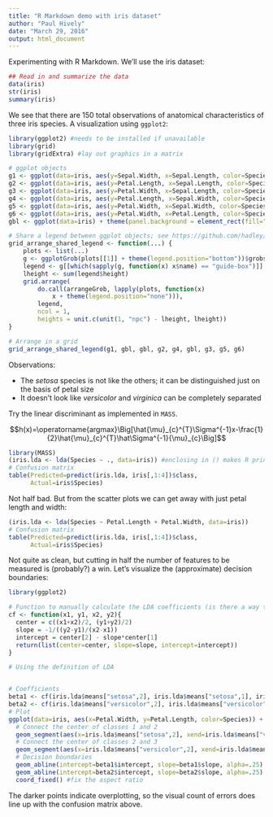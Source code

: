 ```yaml
---
title: "R Markdown demo with iris dataset"
author: "Paul Hively"
date: "March 29, 2016"
output: html_document
---
```


Experimenting with R Markdown. We'll use the iris dataset:

```r
## Read in and summarize the data
data(iris)
str(iris)
summary(iris)
```

We see that there are 150 total observations of anatomical characteristics of three iris species. A visualization using `ggplot2`:

```r
library(ggplot2) #needs to be installed if unavailable
library(grid)
library(gridExtra) #lay out graphics in a matrix

# ggplot objects
g1 <- ggplot(data=iris, aes(y=Sepal.Width, x=Sepal.Length, color=Species)) + geom_point(alpha=.5)
g2 <- ggplot(data=iris, aes(y=Petal.Length, x=Sepal.Length, color=Species)) + geom_point(alpha=.5)
g3 <- ggplot(data=iris, aes(y=Petal.Width, x=Sepal.Length, color=Species)) + geom_point(alpha=.5)
g4 <- ggplot(data=iris, aes(y=Petal.Length, x=Sepal.Width, color=Species)) + geom_point(alpha=.5)
g5 <- ggplot(data=iris, aes(y=Petal.Width, x=Sepal.Width, color=Species)) + geom_point(alpha=.5)
g6 <- ggplot(data=iris, aes(y=Petal.Width, x=Petal.Length, color=Species)) + geom_point(alpha=.5)
gbl <- ggplot(data=iris) + theme(panel.background = element_rect(fill="white"))

# Share a legend between ggplot objects; see https://github.com/hadley/ggplot2/wiki/Share-a-legend-between-two-ggplot2-graphs
grid_arrange_shared_legend <- function(...) {
    plots <- list(...)
    g <- ggplotGrob(plots[[1]] + theme(legend.position="bottom"))$grobs
    legend <- g[[which(sapply(g, function(x) x$name) == "guide-box")]]
    lheight <- sum(legend$height)
    grid.arrange(
        do.call(arrangeGrob, lapply(plots, function(x)
            x + theme(legend.position="none"))),
        legend,
        ncol = 1,
        heights = unit.c(unit(1, "npc") - lheight, lheight))
}

# Arrange in a grid
grid_arrange_shared_legend(g1, gbl, gbl, g2, g4, gbl, g3, g5, g6)
```

Observations:

  - The *setosa* species is not like the others; it can be distinguished just on the basis of petal size
  - It doesn't look like *versicolor* and *virginica* can be completely separated

Try the linear discriminant as implemented in `MASS`.

$$h(x)=\operatorname{argmax}\Big[\hat{\mu}_{c}^{T}\Sigma^{-1}x-\frac{1}{2}\hat{\mu}_{c}^{T}\hat\Sigma^{-1}{\mu}_{c}\Big]$$

```r
library(MASS)
(iris.lda <- lda(Species ~ ., data=iris)) #enclosing in () makes R print the output
# Confusion matrix
table(Predicted=predict(iris.lda, iris[,1:4])$class,
      Actual=iris$Species)
```

Not half bad. But from the scatter plots we can get away with just petal length and width:

```r
(iris.lda <- lda(Species ~ Petal.Length + Petal.Width, data=iris))
# Confusion matrix
table(Predicted=predict(iris.lda, iris[,1:4])$class,
      Actual=iris$Species)
```

Not quite as clean, but cutting in half the number of features to be measured is (probably?) a win. Let's visualize the (approximate) decision boundaries:

```r
library(ggplot2)

# Function to manually calculate the LDA coefficients (is there a way to do this from lda()?)
cf <- function(x1, y1, x2, y2){
  center = c((x1+x2)/2, (y1+y2)/2)
  slope = -1/((y2-y1)/(x2-x1))
  intercept = center[2] - slope*center[1]
  return(list(center=center, slope=slope, intercept=intercept))
}

# Using the definition of LDA


# Coefficients
beta1 <- cf(iris.lda$means["setosa",2], iris.lda$means["setosa",1], iris.lda$means["versicolor",2], iris.lda$means["versicolor",1])
beta2 <- cf(iris.lda$means["versicolor",2], iris.lda$means["versicolor",1], iris.lda$means["virginica",2], iris.lda$means["virginica",1])
# Plot
ggplot(data=iris, aes(x=Petal.Width, y=Petal.Length, color=Species)) + geom_point(alpha=.5) +
  # Connect the center of classes 1 and 2
  geom_segment(aes(x=iris.lda$means["setosa",2], xend=iris.lda$means["versicolor",2], y=iris.lda$means["setosa",1],  yend=iris.lda$means["versicolor",1]), linetype="dotted") +
  # Connect the center of classes 2 and 3
  geom_segment(aes(x=iris.lda$means["versicolor",2], xend=iris.lda$means["virginica",2], y=iris.lda$means["versicolor",1], yend=iris.lda$means["virginica",1]), linetype="dotted") +
  # Decision boundaries
  geom_abline(intercept=beta1$intercept, slope=beta1$slope, alpha=.25) + #class 1-2 boundary
  geom_abline(intercept=beta2$intercept, slope=beta2$slope, alpha=.25) + #class 2-3 boundary
  coord_fixed() #fix the aspect ratio
```

The darker points indicate overplotting, so the visual count of errors does line up with the confusion matrix above.